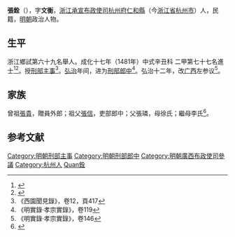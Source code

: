 {{Otheruses|other=名为张铨的其他人物|张铨}}
{{Otheruses|other=名为张文衡的其他人物|张文衡}}
{{明清人物信息框
| 姓名 = 張銓
| 原名 =
| 圖片名稱= 
| 圖片大小 =
| 圖片說明 = 
| 最高職務 =[[广西|广西]]左参议
| 國家 = 大明 
| 爵位 =
| 籍貫 = 浙江杭州府錢塘縣
| 族裔 = 
| 字號 = 
| 諡號 =
| 出生日期 = 生年不詳
| 出生地點 = <!---浙江杭州府錢塘縣--->
| 逝世日期 = 卒年不詳 
| 逝世地點 =
| 墓葬 =
| 配偶 = 
| 親屬 = 
| 出身 =
* 成化十七年辛丑科進士出身
| 經歷 =
| 著作 =  
}}
'''張銓'''（{{bd|？||？|catIdx=}}），字'''文衡'''，[[浙江承宣布政使司|浙江承宣布政使司]][[杭州府|杭州府]][[仁和縣|仁和縣]]（今[[浙江省|浙江省]][[杭州市|杭州市]]）人，民籍，[[明朝|明朝]]政治人物。

== 生平 ==
浙江鄉試第六十九名舉人。成化十七年（1481年）中式辛丑科<!---會試第六十六名--->二甲第七十七名進士<ref>{{Cite book|title=《[[皇明贡举考|皇明贡举考]]》卷五|last=（明）[[张朝瑞|张朝瑞]]|first=|publisher=《续修四库全书》史部第828册|year=|isbn=|location=|pages=}}</ref><ref>{{Cite book|title=贡举志五种 上|last=鲁小俊，江俊伟著|first=|publisher=武汉：武汉大学出版社|year=2009|isbn=978-7-307-07043-1|location=|pages=254-256}}</ref>。授[[刑部|刑部]][[主事|主事]]<ref>《西園聞見錄》，卷12，頁417</ref>。[[弘治_(明朝)|弘治]]年间，进为[[刑部|刑部]][[郎中|郎中]]<ref>《明實錄·孝宗實錄》，卷119</ref>。弘治十二年，改[[广西|广西]]左参议<ref>《明實錄·孝宗實錄》，卷146</ref>。

== 家族 ==
曾祖[[張貴|張貴]]，贈員外郎；祖父[[張信|張信]]，吏部郎中；父張璘，母徐氏；繼母李氏<ref>{{Cite book|title=天一阁藏明代科举录选刊 登科录 点校本|last=龚延明主编|first=|publisher=宁波出版社|year=2016|isbn=978-7-5526-2320-8|location=宁波|pages=|quote=《天一閣藏明代科舉錄選刊.登科錄》之《成化十七年進士登科錄》}}</ref>。

==参考文献==
{{reflist}}

{{成化十七年辛丑科殿試金榜}}
{{DEFAULTSORT:Zhang張}}
[[Category:明朝刑部主事|Category:明朝刑部主事]]
[[Category:明朝刑部郎中|Category:明朝刑部郎中]]
[[Category:明朝廣西布政使司參議|Category:明朝廣西布政使司參議]]
[[Category:杭州人|Category:杭州人]]
[[Category:張姓|Quan銓]]